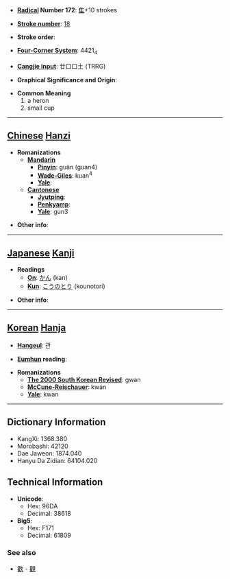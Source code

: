 * '''[[Wiktionary:Chinese radical index| Radical]] Number 172''': [[Wiktionary:Chinese radical index 隹|隹]]+10 strokes

* '''[[Wiktionary:Chinese total strokes index|Stroke number]]''': [[Wiktionary:Chinese total strokes index 18|18]]

* '''Stroke order''': 

* '''[[Wiktionary:Chinese four corner index|Four-Corner System]]''': 4421<sub>4</sub>

* '''[[Wiktionary:Chinese Cangjie index|Cangjie input]]''': 廿口口土 (TRRG)

* '''Graphical Significance and Origin''': 

* '''Common Meaning'''
*#a heron
*# small cup


----

== [[Chinese]] [[Hanzi]] ==

* '''Romanizations'''
** '''[[Mandarin]]'''
*** '''[[Pinyin]]''': guàn (guan4)
*** '''[[Wade-Giles]]''': kuan<sup>4</sup>
*** '''[[Yale]]''': 
** '''[[Cantonese]]'''
*** '''[[Jyutping]]''':
*** '''[[Penkyamp]]''': 
*** '''[[Yale]]''': gun3

* '''Other info''': 

----

== [[Japanese]] [[Kanji]] ==

* '''Readings'''
** '''[[On]]''': [[かん]] (kan)
** '''[[Kun]]''': [[こうのとり]] (kounotori)

* '''Other info''':  

----

== [[Korean]] [[Hanja]] ==

* '''[[Hangeul]]''': 관

* '''[[Eumhun]] reading''': 

* '''Romanizations'''
** '''[[The 2000 South Korean Revised Romanization|The 2000 South Korean Revised]]''': gwan
** '''[[McCune-Reischauer]]''': kwan
** '''[[Yale]]''': kwan

----

== Dictionary Information ==

* KangXi: 1368.380
* Morobashi: 42120
* Dae Jaweon: 1874.040
* Hanyu Da Zidian: 64104.020

== Technical Information ==

* '''Unicode''':
** Hex: 96DA
** Decimal: 38618
* '''Big5''':
** Hex: F171
** Decimal: 61809

===See also===
*[[歡]] - [[觀]]